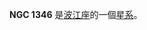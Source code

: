 {{NGCInfoBox|NGCID=NGC 1346|發現者=讓·瑪璉·愛德華·史提芬|發現日期=1876年12月15日|其他編號=MCG -1-9-42,KUG 0327-057 IRAS03277-0542|曆元=J2000.0|赤經=3時30分13.2秒
|赤緯=-5°32'35"|星座=波江座|星體=星系|星等=13.6|表面亮度=13.1|藍等=14.4}}

'''NGC 1346''' 是[[波江座|波江座]]的一個[[星系|星系]]。

{{NGCReference|1346}}
{{Catalogs|NGC=1346}}